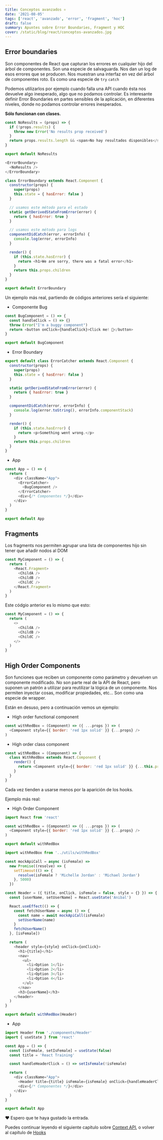 ```yaml
---
title: Conceptos avanzados ⚛️
date: '2021-08-05'
tags: ['react', 'avanzado', 'error', 'fragment', 'hoc']
draft: false
summary: Apuntes sobre Error Boundaries, Fragment y HOC
cover: /static/blog/react/conceptos-avanzados.jpg
---
```


## Error boundaries

Son componentes de React que capturan los errores en cualquier hijo del árbol de componentes. Son una especie de salvaguarda. Nos dan un log de esos errores que se producen. Nos muestran una interfaz en vez del árbol de componentes roto. Es como una especie de `try` `catch`

Podemos utilizarlos por ejemplo cuando falla una API cuando ésta nos devuelve algo inesperado, algo que no podamos controlar. Es interesante definir Error Boundaries en partes sensibles de la aplicación, en diferentes niveles, donde no podamos controlar errores inesperados.

**Sólo funcionan con clases.**

```javascript
const NoResults = (props) => {
  if (!props.results) {
    throw new Error('No results prop received')
  }
  return props.results.length && <span>No hay resultados disponibles</span>
}

export default NoResults
```

```javascript
<ErrorBoundary>
  <NoResults />
</ErrorBoundary>
```

```javascript
class ErrorBoundary extends React.Component {
  constructor(props) {
    super(props)
    this.state = { hasError: false }
  }

  // usamos este método para el estado
  static getDerivedStateFromError(error) {
    return { hasError: true }
  }

  // usamos este método para logs
  componentDidCatch(error, errorInfo) {
    console.log(error, errorInfo)
  }

  render() {
    if (this.state.hasError) {
      return <h1>We are sorry, there was a fatal error</h1>
    }
    return this.props.children
  }
}

export default ErrorBoundary
```

Un ejemplo más real, partiendo de códigos anteriores sería el siguiente:

- Componente Bug

```javascript
const BugComponent = () => {
  const handleClick = () => {}
  throw Error("I'm a buggy component")
  return <button onClick={handleClick}>Click me! 🚀</button>
}

export default BugComponent
```

- Error Boundary

```javascript
export default class ErrorCatcher extends React.Component {
  constructor(props) {
    super(props)
    this.state = { hasError: false }
  }

  static getDerivedStateFromError(error) {
    return { hasError: true }
  }

  componentDidCatch(error, errorInfo) {
    console.log(error.toString(), errorInfo.componentStack)
  }

  render() {
    if (this.state.hasError) {
      return <p>Something went wrong.</p>
    }
    return this.props.children
  }
}
```

- App

```javascript
const App = () => {
  return (
    <div className="App">
      <ErrorCatcher>
        <BugComponent />
      </ErrorCatcher>
      <div>{/* Componentes */}</div>
    </div>
  )
}

export default App
```

## Fragments

Los fragments nos permiten agrupar una lista de componentes hijo sin tener que añadir nodos al DOM

```javascript
const MyComponent = () => {
  return (
    <React.Fragment>
      <ChildA />
      <ChildB />
      <ChildC />
    </React.Fragment>
  )
}
```

Este códgio anterior es lo mismo que esto:

```javascript
const MyComponent = () => {
  return (
    <>
      <ChildA />
      <ChildB />
      <ChildC />
    </>
  )
}
```

## High Order Components

Son funciones que reciben un componente como parámetro y devuelven un componente modificado. No son parte real de la API de React, pero suponen un patrón a utilizar para reutilizar la lógica de un componente. Nos permiten inyectar cosas, modificar propiedades, etc... Son como una especie de wrapper.

Están en desuso, pero a continuación vemos un ejemplo:

- High order functional component

```javascript
const withRedBox = (Component) => ({ ...props }) => (
  <Component style={{ border: 'red 1px solid' }} {...props} />
)
```

- High order class component

```javascript
const withRedBox = (Component) => {
  class WithRedBox extends React.Component {
    render() {
      return <Component style={{ border: 'red 1px solid' }} {...this.props} />
    }
  }
}
```

Cada vez tienden a usarse menos por la aparición de los hooks.

Ejemplo más real:

- High Order Component

```javascript
import React from 'react'

const withRedBox = (Component) => ({ ...props }) => (
  <Component style={{ border: 'red 1px solid' }} {...props} />
)

export default withRedBox
```

```javascript
import withRedBox from '../utils/withRedBox'

const mockApiCall = async (isFemale) =>
  new Promise((resolve) => {
    setTimeout(() => {
      resolve(isFemale ? 'Michelle Jordan' : 'Michael Jordan')
    }, 5000)
  })

const Header = ({ title, onClick, isFemale = false, style = {} }) => {
  const [userName, setUserName] = React.useState('Anibal')

  React.useEffect(() => {
    const fetchUserName = async () => {
      const name = await mockApiCall(isFemale)
      setUserName(name)
    }
    fetchUserName()
  }, [isFemale])

  return (
    <header style={style} onClick={onClick}>
      <h1>{title}</h1>
      <nav>
        <ul>
          <li>Option 1</li>
          <li>Option 2</li>
          <li>Option 3</li>
          <li>Option 4</li>
        </ul>
      </nav>
      <h3>{userName}</h3>
    </header>
  )
}

export default withRedBox(Header)
```

- App

```javascript
import Header from './components/Header'
import { useState } from 'react'

const App = () => {
  const [isFemale, setIsFemale] = useState(false)
  const title = 'React Training'

  const handleHeaderClick = () => setIsFemale(!isFemale)

  return (
    <div className="App">
      <Header title={title} isFemale={isFemale} onClick={handleHeaderClick} />
      <div>{/* Componentes */}</div>
    </div>
  )
}

export default App
```

❤️ Espero que te haya gustado la entrada.

Puedes continuar leyendo el siguiente capítulo sobre [Context API](/blog/react/context-api), o volver al capítulo de [Hooks](/blog/react/hooks)
